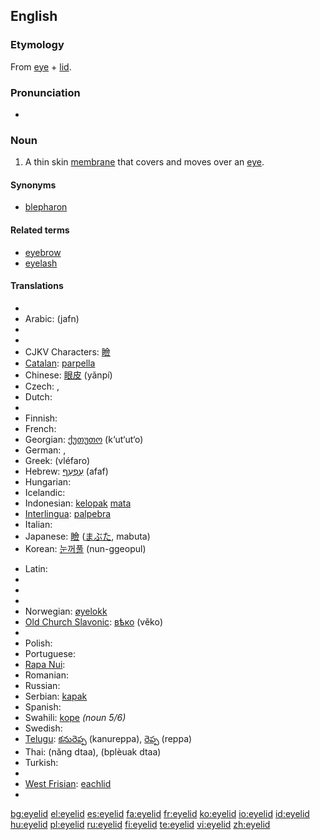 ==English==
{{wikipedia}}

===Etymology===
From [[eye]] + [[lid]].

===Pronunciation===
* {{audio|en-us-eyelid.ogg|Audio (US)}}

===Noun===
{{en-noun}}

# {{anatomy}} A thin skin [[membrane]] that covers and moves over an [[eye]].

====Synonyms====
* [[blepharon]]

====Related terms====
* [[eyebrow]]
* [[eyelash]]

====Translations====
{{trans-top|(anatomy) A thin skin membrane that covers and moves over an eye}}
* {{trreq|Albanian}}
* Arabic: {{Arab|[[جفن]]}} (jafn) {{m}}
* {{trreq|Armenian}}
* {{trreq|Basque}}
* CJKV Characters: [[瞼]]
* [[Catalan]]: [[parpella]]
* Chinese: [[眼皮]] (yǎnpí)
* Czech: {{t-|cs|oční víčko|n}}, {{t-|cs|víčko|n}}
* Dutch: {{t-|nl|ooglid|n}}
* {{trreq|Esperanto}}
* Finnish: {{t-|fi|silmäluomi}}
* French: {{t+|fr|paupière|f}}
* Georgian: [[ქუთუთო]] (k‘ut‘ut‘o)
* German: {{t+|de|Augenlid|n}}, {{t+|de|Lid|n}}
* Greek: {{t+|el|βλέφαρο|n|sc=Grek}} (vléfaro)
* Hebrew: [[עפעף|עַפְעַף]] (afaf) {{m}}
* Hungarian: {{t|hu|szemhéj}}
* Icelandic: {{t-|is|augnlok|n}}
* Indonesian: [[kelopak]] [[mata]]
* [[Interlingua]]: [[palpebra#Indonesian|palpebra]]
* Italian: {{t-|it|palpebra|f}}
* Japanese: [[瞼]] ([[まぶた]], mabuta)
* Korean: [[눈꺼풀]] (nun-ggeopul)
{{trans-mid}}
* Latin: {{t-|la|palpebra}}
* {{trreq|Latvian}}
* {{trreq|Lithuanian}}
* {{trreq|Mongolian}}
* Norwegian: [[øyelokk]] {{n}}
* [[Old Church Slavonic]]: [[вѣко]] (věko) {{n}}
* {{trreq|Persian}}
* Polish: {{t+|pl|powieka|f}}
* Portuguese: {{t+|pt|pálpebra|f}}
* [[Rapa Nui]]: {{tø|rap|papare mata|xs=Rapa Nui}}
* Romanian: {{t-|ro|pleoapă|f}}
* Russian: {{t+|ru|веко|n|tr=véko|sc=Cyrl}}
* Serbian: [[kapak]] {{m}}
* Spanish: {{t+|es|párpado}}
* Swahili: [[kope]] ''(noun 5/6)''
* Swedish: {{t-|sv|ögonlock|n}}
* [[Telugu]]: [[కనురెప్ప]] (kanureppa), [[రెప్ప]] (reppa)
* Thai: {{Thai|[[หนังตา]]}} (năng dtaa), {{Thai|[[เปลือกตา]]}} (bplèuak dtaa)
* Turkish: {{t-|tr|göz kapağı}}
* {{trreq|Vietnamese}}
* [[West Frisian]]: [[eachlid]] {{n}}
* {{trreq|Yiddish}}
{{trans-bottom}}

[[bg:eyelid]]
[[el:eyelid]]
[[es:eyelid]]
[[fa:eyelid]]
[[fr:eyelid]]
[[ko:eyelid]]
[[io:eyelid]]
[[id:eyelid]]
[[hu:eyelid]]
[[pl:eyelid]]
[[ru:eyelid]]
[[fi:eyelid]]
[[te:eyelid]]
[[vi:eyelid]]
[[zh:eyelid]]
